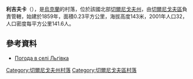 {{coord|51|31|9|N|31|6|43|E|scale:100000|display=title}}

'''利吉夫卡'''（{{lang-uk|Льгівка}}），是[[烏克蘭|烏克蘭]]的村落，位於該國北部[[切爾尼戈夫州|切爾尼戈夫州]]，由[[切爾尼戈夫區|切爾尼戈夫區]]負責管轄，始建於1859年，面積0.23平方公里，海拔高度143米，2001年人口32，人口密度每平方公里141.6人。

==參考資料==
* [http://weather.in.ua/ua/chernigovskaja/14115 Погода в селі Льгівка]{{Wayback|url=http://weather.in.ua/ua/chernigovskaja/14115 |date=20111220124620 }}

[[Category:切爾尼戈夫州村落|Category:切爾尼戈夫州村落]]
[[Category:切爾尼戈夫區村落|Category:切爾尼戈夫區村落]]


{{Chernihiv-geo-stub}}